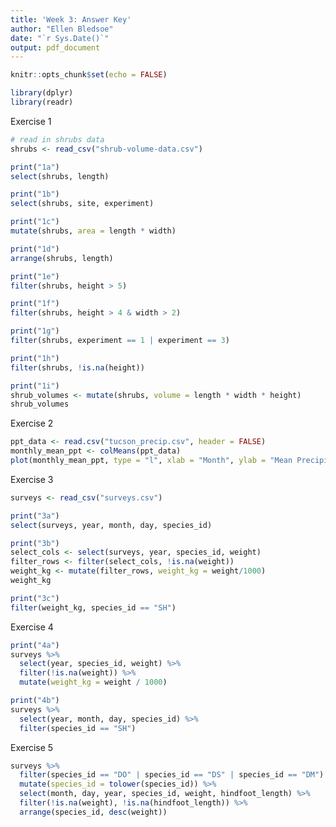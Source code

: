 ```yaml
---
title: 'Week 3: Answer Key'
author: "Ellen Bledsoe"
date: "`r Sys.Date()`"
output: pdf_document
---
```


```r
knitr::opts_chunk$set(echo = FALSE)
```

```r
library(dplyr)
library(readr)
```

Exercise 1

```r
# read in shrubs data
shrubs <- read_csv("shrub-volume-data.csv")

print("1a")
select(shrubs, length)

print("1b")
select(shrubs, site, experiment)

print("1c")
mutate(shrubs, area = length * width)

print("1d")
arrange(shrubs, length)

print("1e")
filter(shrubs, height > 5)

print("1f")
filter(shrubs, height > 4 & width > 2)

print("1g")
filter(shrubs, experiment == 1 | experiment == 3)

print("1h")
filter(shrubs, !is.na(height))

print("1i")
shrub_volumes <- mutate(shrubs, volume = length * width * height)
shrub_volumes
```

Exercise 2

```r
ppt_data <- read.csv("tucson_precip.csv", header = FALSE)
monthly_mean_ppt <- colMeans(ppt_data)
plot(monthly_mean_ppt, type = "l", xlab = "Month", ylab = "Mean Precipitation")
```

Exercise 3

```r
surveys <- read_csv("surveys.csv")

print("3a")
select(surveys, year, month, day, species_id)

print("3b")
select_cols <- select(surveys, year, species_id, weight)
filter_rows <- filter(select_cols, !is.na(weight))
weight_kg <- mutate(filter_rows, weight_kg = weight/1000)
weight_kg

print("3c")
filter(weight_kg, species_id == "SH")
```

Exercise 4

```r
print("4a")
surveys %>% 
  select(year, species_id, weight) %>% 
  filter(!is.na(weight)) %>% 
  mutate(weight_kg = weight / 1000)

print("4b")
surveys %>% 
  select(year, month, day, species_id) %>% 
  filter(species_id == "SH")
```

Exercise 5
```r
surveys %>% 
  filter(species_id == "DO" | species_id == "DS" | species_id == "DM") %>% 
  mutate(species_id = tolower(species_id)) %>% 
  select(month, day, year, species_id, weight, hindfoot_length) %>% 
  filter(!is.na(weight), !is.na(hindfoot_length)) %>% 
  arrange(species_id, desc(weight))
```

